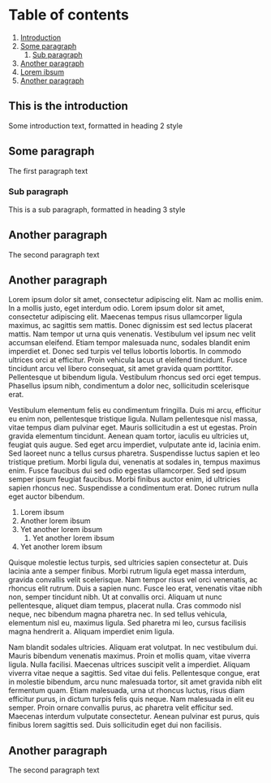 # Table of contents

1. [Introduction](#introduction)
2. [Some paragraph](#paragraph1)
   1. [Sub paragraph](#subparagraph1)
3. [Another paragraph](#paragraph2)
4. [Lorem ibsum](#paragraph3)
5. [Another paragraph](#paragraph4)

## This is the introduction <a name="introduction"></a>

Some introduction text, formatted in heading 2 style

## Some paragraph <a name="paragraph1"></a>

The first paragraph text

### Sub paragraph <a name="subparagraph1"></a>

This is a sub paragraph, formatted in heading 3 style

## Another paragraph <a name="paragraph2"></a>

The second paragraph text

<a name="paragraph3"></a>
## Another paragraph

Lorem ipsum dolor sit amet, consectetur adipiscing elit. Nam ac mollis enim. In a mollis justo, eget interdum odio. Lorem ipsum dolor sit amet, consectetur adipiscing elit. Maecenas tempus risus ullamcorper ligula maximus, ac sagittis sem mattis. Donec dignissim est sed lectus placerat mattis. Nam tempor ut urna quis venenatis. Vestibulum vel ipsum nec velit accumsan eleifend. Etiam tempor malesuada nunc, sodales blandit enim imperdiet et. Donec sed turpis vel tellus lobortis lobortis. In commodo ultrices orci at efficitur. Proin vehicula lacus ut eleifend tincidunt. Fusce tincidunt arcu vel libero consequat, sit amet gravida quam porttitor. Pellentesque ut bibendum ligula. Vestibulum rhoncus sed orci eget tempus. Phasellus ipsum nibh, condimentum a dolor nec, sollicitudin scelerisque erat.

Vestibulum elementum felis eu condimentum fringilla. Duis mi arcu, efficitur eu enim non, pellentesque tristique ligula. Nullam pellentesque nisl massa, vitae tempus diam pulvinar eget. Mauris sollicitudin a est ut egestas. Proin gravida elementum tincidunt. Aenean quam tortor, iaculis eu ultricies ut, feugiat quis augue. Sed eget arcu imperdiet, vulputate ante id, lacinia enim. Sed laoreet nunc a tellus cursus pharetra. Suspendisse luctus sapien et leo tristique pretium. Morbi ligula dui, venenatis at sodales in, tempus maximus enim. Fusce faucibus dui sed odio egestas ullamcorper. Sed sed ipsum semper ipsum feugiat faucibus. Morbi finibus auctor enim, id ultricies sapien rhoncus nec. Suspendisse a condimentum erat. Donec rutrum nulla eget auctor bibendum.

1. Lorem ibsum
2. Another lorem ibsum
3. Yet another lorem ibsum
   1. Yet another lorem ibsum
4. Yet another lorem ibsum

Quisque molestie lectus turpis, sed ultricies sapien consectetur at. Duis lacinia ante a semper finibus. Morbi rutrum ligula eget massa interdum, gravida convallis velit scelerisque. Nam tempor risus vel orci venenatis, ac rhoncus elit rutrum. Duis a sapien nunc. Fusce leo erat, venenatis vitae nibh non, semper tincidunt nibh. Ut at convallis orci. Aliquam ut nunc pellentesque, aliquet diam tempus, placerat nulla. Cras commodo nisl neque, nec bibendum magna pharetra nec. In sed tellus vehicula, elementum nisl eu, maximus ligula. Sed pharetra mi leo, cursus facilisis magna hendrerit a. Aliquam imperdiet enim ligula.

Nam blandit sodales ultricies. Aliquam erat volutpat. In nec vestibulum dui. Mauris bibendum venenatis maximus. Proin et mollis quam, vitae viverra ligula. Nulla facilisi. Maecenas ultrices suscipit velit a imperdiet. Aliquam viverra vitae neque a sagittis. Sed vitae dui felis. Pellentesque congue, erat in molestie bibendum, arcu nunc malesuada tortor, sit amet gravida nibh elit fermentum quam. Etiam malesuada, urna ut rhoncus luctus, risus diam efficitur purus, in dictum turpis felis quis neque. Nam malesuada in elit eu semper. Proin ornare convallis purus, ac pharetra velit efficitur sed. Maecenas interdum vulputate consectetur. Aenean pulvinar est purus, quis finibus lorem sagittis sed. Duis sollicitudin eget dui non facilisis.

## Another paragraph <a name="paragraph4"></a>

The second paragraph text
